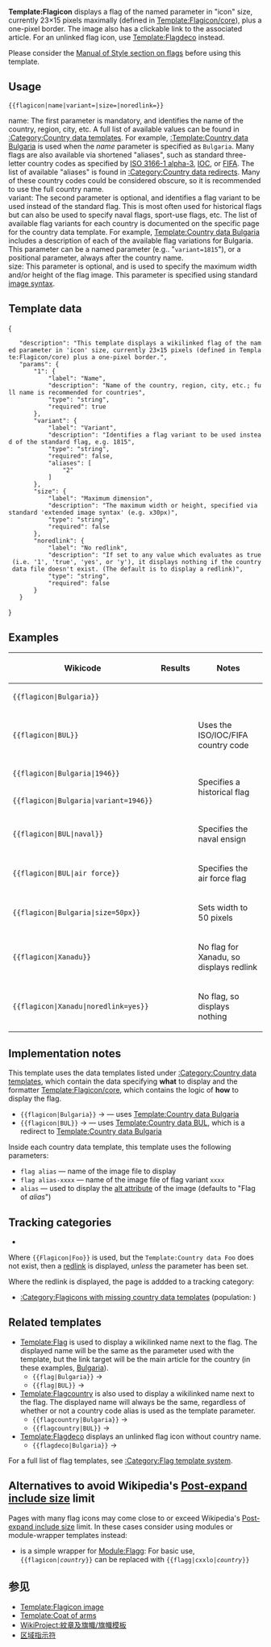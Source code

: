 <noinclude>{{Documentation subpage}}</noinclude>{{high-use|93645}}
<!-- Categories go at the bottom of this page and interwikis go in Wikidata. -->

'''Template:Flagicon''' displays a flag of the named parameter in "icon" size, currently 23×15 pixels maximally (defined in [[Template:Flagicon/core]]), plus a one-pixel border. The image also has a clickable link to the associated article. For an unlinked flag icon, use [[Template:Flagdeco]] instead.

Please consider the [[Wikipedia:Manual of Style (icons)#Flags|Manual of Style section on flag]]s before using this template.

==Usage==
<code><nowiki>{{flagicon|name|variant=|size=|noredlink=}}</nowiki></code> 

;name: The first parameter is mandatory, and identifies the name of the country, region, city, etc. A full list of available values can be found in [[:Category:Country data templates]]. For example, [[:Template:Country data Bulgaria]] is used when the ''name'' parameter is specified as <code>Bulgaria</code>. Many flags are also available via shortened "aliases", such as standard three-letter country codes as specified by [[ISO 3166-1 alpha-3]], [[List of IOC country codes|IOC]], or [[List of FIFA country codes|FIFA]]. The list of available "aliases" is found in [[:Category:Country data redirects]].  Many of these country codes could be considered obscure, so it is recommended to use the full country name.
;variant: The second parameter is optional, and identifies a flag variant to be used instead of the standard flag. This is most often used for historical flags but can also be used to specify naval flags, sport-use flags, etc. The list of available flag variants for each country is documented on the specific page for the country data template. For example, [[Template:Country data Bulgaria]] includes a description of each of the available flag variations for Bulgaria. This parameter can be a named parameter (e.g.. "<code>variant=1815</code>"), or a positional parameter, always after the country name.
;size: This parameter is optional, and is used to specify the maximum width and/or height of the flag image. This parameter is specified using standard [[Wikipedia:Extended image syntax|image syntax]].

==Template data==
{{TemplateData header}}
<templatedata>
{
	"description": "This template displays a wikilinked flag of the named parameter in 'icon' size, currently 23×15 pixels (defined in Template:Flagicon/core) plus a one-pixel border.",
	"params": {
		"1": {
			"label": "Name",
			"description": "Name of the country, region, city, etc.; full name is recommended for countries",
			"type": "string",
			"required": true
		},
		"variant": {
			"label": "Variant",
			"description": "Identifies a flag variant to be used instead of the standard flag, e.g. 1815",
			"type": "string",
			"required": false,
			"aliases": [
				"2"
			]
		},
		"size": {
			"label": "Maximum dimension",
			"description": "The maximum width or height, specified via standard 'extended image syntax' (e.g. x30px)",
			"type": "string",
			"required": false
		},
		"noredlink": {
			"label": "No redlink",
			"description": "If set to any value which evaluates as true (i.e. '1', 'true', 'yes', or 'y'), it displays nothing if the country data file doesn't exist. (The default is to display a redlink)",
			"type": "string",
			"required": false
		}
	}
}
</templatedata>

==Examples==
{| class="wikitable"
! Wikicode !! Results !! Notes
|-
| <code><nowiki>{{flagicon|Bulgaria}}</nowiki></code> || {{flagicon|Bulgaria}} ||
|-
| <code><nowiki>{{flagicon|BUL}}</nowiki></code> || {{flagicon|BUL}} || Uses the ISO/IOC/FIFA country code
|-
| <code><nowiki>{{flagicon|Bulgaria|1946}}</nowiki></code> || {{flagicon|Bulgaria|1946}} || rowspan="2"| Specifies a historical flag
|-
| <code><nowiki>{{flagicon|Bulgaria|variant=1946}}</nowiki></code> || {{flagicon|Bulgaria|variant=1946}}
|-
| <code><nowiki>{{flagicon|BUL|naval}}</nowiki></code> || {{flagicon|BUL|naval}} || Specifies the naval ensign
|-
| <code><nowiki>{{flagicon|BUL|air force}}</nowiki></code> || {{flagicon|BUL|air force}} || Specifies the air force flag
|-
| <code><nowiki>{{flagicon|Bulgaria|size=50px}}</nowiki></code> || {{flagicon|Bulgaria|size=50px}} || Sets width to 50 pixels
|-
| <code><nowiki>{{flagicon|Xanadu}}</nowiki></code> || {{flagicon|Xanadu}} || No flag for Xanadu, so displays redlink
|-
| <code><nowiki>{{flagicon|Xanadu|noredlink=yes}}</nowiki></code> || {{flagicon|Xanadu|noredlink=yes}} || No flag, so displays nothing
|}

==Implementation notes==
This template uses the data templates listed under [[:Category:Country data templates]], which contain the data specifying '''what''' to display and the formatter [[Template:Flagicon/core]], which contains the logic of '''how''' to display the flag.

* <code><nowiki>{{flagicon|Bulgaria}}</nowiki></code> → {{flagicon|Bulgaria}} — uses [[Template:Country data Bulgaria]]
* <code><nowiki>{{flagicon|BUL}}</nowiki></code> → {{flagicon|BUL}} — uses [[Template:Country data BUL]], which is a redirect to [[Template:Country data Bulgaria]]

Inside each country data template, this template uses the following parameters:
* <code>flag alias</code> — name of the image file to display
* <code>flag alias-xxxx</code> — name of the image file of flag variant <code>xxxx</code>
* <code>alias</code> — used to display the [[alt attribute]] of the image (defaults to "Flag of ''alias''")

== Tracking categories ==
*{{clc|Pages using flagicon template with unknown parameters}}

Where <code><nowiki>{{Flagicon|Foo}}</nowiki></code>  is used, but the <code><nowiki>Template:Country data Foo</nowiki></code> does not exist, then a [[WP:Red link|redlink]] is displayed, ''unless'' the {{para|noredlink|yes}} parameter has been set.

Where the redlink is displayed, the page is addded to a tracking category:

* [[:Category:Flagicons with missing country data templates]] (population: {{PAGESINCATEGORY:Flagicons with missing country data templates}})

==Related templates==
* [[Template:Flag]] is used to display a wikilinked name next to the flag. The displayed name will be the same as the parameter used with the template, but the link target will be the main article for the country (in these examples, [[Bulgaria]]).
** <code><nowiki>{{flag|Bulgaria}}</nowiki></code> → {{flag|Bulgaria}}
** <code><nowiki>{{flag|BUL}}</nowiki></code> → {{flag|BUL}}
* [[Template:Flagcountry]] is also used to display a wikilinked name next to the flag.  The displayed name will always be the same, regardless of whether or not a country code alias is used as the template parameter.
** <code><nowiki>{{flagcountry|Bulgaria}}</nowiki></code> → {{flagcountry|Bulgaria}}
** <code><nowiki>{{flagcountry|BUL}}</nowiki></code> → {{flagcountry|BUL}}
* [[Template:Flagdeco]] displays an unlinked flag icon without country name.
** <code><nowiki>{{flagdeco|Bulgaria}}</nowiki></code> → {{flagdeco|Bulgaria}}
For a full list of flag templates, see [[:Category:Flag template system]].

==Alternatives to avoid Wikipedia's [[WP:PEIS|Post-expand include size]] limit==
Pages with many flag icons may come close to or exceed Wikipedia's [[WP:PEIS|Post-expand include size]] limit.  In these cases consider using modules or module-wrapper templates instead:
* {{tl|flagg}} is a simple wrapper for [[Module:Flagg]]: For basic use, <code><nowiki>{{flagicon|</nowiki>''country''<nowiki>}}</nowiki></code> can be replaced with <code><nowiki>{{flagg|cxxlo|</nowiki>''country''<nowiki>}}</nowiki></code>

==参见==
* [[Template:Flagicon image]]
* [[Template:Coat of arms]]
* [[WikiProject:紋章及旗幟/旗幟模板]]
* [[区域指示符]]

<includeonly>{{Sandbox other||
[[Category:旗幟模板系統]]

}}</includeonly>